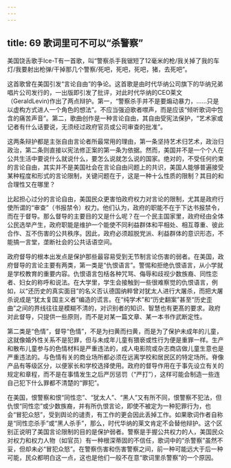 ```yaml
---
---
---
```

title: 69 歌词里可不可以“杀警察”
---




美国饶舌歌手Ice-T有一首歌，叫“警察杀手我锯短了12毫米的枪/我关掉了我的车灯/我要射出枪弹/干掉那几个警察/死吧，死吧，死吧，猪，去死吧”。

这首歌曾在美国引发“言论自由”的争论。这首歌是由时代华纳公司旗下的华纳兄弟唱片公司发行的，一出版即引发了批评，对此时代华纳的CEO莱文（GeraldLevin)作出了两点辩护。第一，“警察杀手并不是要煽动暴力，……只是以虚构方式进人一个角色的想法”。不应当强迫歌者噤声，而是应该“倾听歌词中包含的痛苦声音”。第二，歌曲创作是一种言论自由，其自由受宪法保护，“艺术家或记者有什么话要说，无须经过政府官员或公司审查的批准”。

这两条辩护都是主张自由言论者所最常用的理由，第一条坚持艺术归艺术，政治归政治，第二条则直接以宪法修正案的第一条为依据。然而，美国并不是一个个人在公共生活中要说什么就说什么，要怎么说就怎么说的国家。绝对的，不受任何约束的言论自由，其实并不是美国社会在言论自由问题上的共识，美国人能够普遍接受某种程度和形式的言论限制，关键问题在于，这是一种十么性质的限制？其目的和合理性又在哪里？

比起担心过分的言论自由，美国民众更害怕政府权力对言论的限制，尤其是政府行使所谓的“审查”（书报禁令）权力。他们认为，政府的职能不在于下达书报禁令，而在于督导。那么督导的主要目的又是什么呢？在一个民主国家里，政府经由全体公民选举产生，政府职能是维护一个能使不同利益群体和平相处、相互尊重、彼此合作、互不伤害的公共秩序。因此，政府必须超脱党派、利益群体的意识形态，不能搞一言堂，垄断社会的公共话语空间。

政府督导的根本出发点是保护那些最容易受到无节制言论伤害的弱者。在美国，政府督导的言论主要有两类，第一类是“仇恨语言”。警惕和拒绝仇恨语言，从小学就是学校教育的重要内容。仇恨语言包栝各种咒骂、侮辱和歧视少数族裔、同性恋者、妇女的称呼和说法。在大学里，学生会接触到一些很难察觉的仇恨语言，例如，以“还历史的真实面目”的名义否认德国纳粹曾对犹太人进行大屠杀，而把大屠杀说成是“犹太复国主义者”编造的谎言。在“纯学术”和“历史翻案”甚至“历史歪曲”之间的界线往往是模糊不清的，对识别者的知识、智慧也有更髙的要求。政府对此督导，只提供一些原则，而不是对某一篇文章、某一本书作武断定性。

第二类是“色情”，督导“色情”，不是为扫黄而扫黄，而是为了保护未成年的儿童，这就像婚外性关系不是犯罪，但与未成年儿童有猥亵或性行为便是重罪一样。生产和散布儿童参与的色情材料是严重违法的，成人电影院或杂志商店做儿童生意也是严重违法的。与色情有关的商业场所都必须在远离学校和居民区的特定场所。脊像产品有等级区分，以便家长和学校选择使用。政府的督导作用在于事先设立有关的规定和章程，而不是在事情发生之后严厉惩罚（“严打”），这样可能会制造一些连自己犯下什么罪都不清楚的“罪犯”。

在美国，恨警察和恨“同性恋”、“犹太人”、“黑人”又有所不同，恨警察不犯法，但仇恨“同性恋”或少数族裔，并有所仇恨言论，即使不被定为一种犯罪行为，也会“冒犯众怒”，受到舆论的谴责，有工作的更会因此丢掉工作。如果歌词作者自称是“同性恋杀手”或“黑人杀手”，那么，时代华纳的莱文肯定不会替他辩护。这个区别正说明了美国言论限制的目的是保护弱者。警察是手握公共权力的人，美国民众对权力和权力人物（如官员）有一种根深蒂固的不信任，歌词中的“杀警察”虽然不妥，但却未必“冒犯众怒”。在警察伤害和伤害警察之间，前一种可能远大于后一种可能，民众都明白这一点，这也是他们一般不在意“歌词里杀警察”的一个原因。